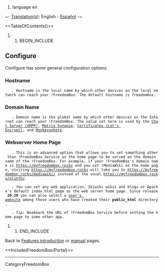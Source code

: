 #language en

~- [[DebianWiki/EditorGuide#translation|Translation(s)]]: English - [[es/FreedomBox/Manual/Configure|Español]] -~

<<TableOfContents()>>

## BEGIN_INCLUDE

== Configure ==

Configure has some general configuration options:

=== Hostname ===
    . Hostname is the local name by which other devices on the local network can reach your !FreedomBox. The default hostname is ''freedombox''.

=== Domain Name ===
    . Domain name is the global name by which other devices on the Internet can reach your !FreedomBox. The value set here is used by the [[FreedomBox/Manual/ejabberd|Chat Server (XMPP)]], [[FreedomBox/Manual/MatrixSynapse|Matrix Synapse]], [[FreedomBox/Manual/LetsEncrypt|Certificates (Let's Encrypt)]], and [[FreedomBox/Manual/Monkeysphere|Monkeysphere]].

=== Webserver Home Page ===
    . This is an advanced option that allows you to set something other than !FreedomBox Service as the home page to be served on the domain name of the !FreedomBox. For example, if your !FreedomBox's domain name is https://myfreedombox.rocks and you set !MediaWiki as the home page, visiting https://myfreedombox.rocks will take you to https://myfreedombox.rocks/mediawiki/ instead of the usual https://myfreedombox.rocks/plinth/.

{{{#!wiki caution

Once some other app is set as the home page, you can only navigate to the !FreedomBox Service by typing https://myfreedombox.rocks/plinth/ into the browser. <<BR>>
''/freedombox'' can also be  used as an alias to ''/plinth''
}}}

    . You can set any web application, Ikiwiki wikis and blogs or Apache's default index.html page as the web server home page. Since release '''20.20''' you can also select a [[FreedomBox/Manual/Apache_userdir|user's website]] among those users who have created their '''public_html''' directory.

    . ''Tip:'' Bookmark the URL of !FreedomBox Service before setting the home page to some other app.

## END_INCLUDE

Back to [[FreedomBox/Features|Features introduction]] or [[FreedomBox/Manual|manual]] pages.


<<Include(FreedomBox/Portal)>>

----
CategoryFreedomBox
